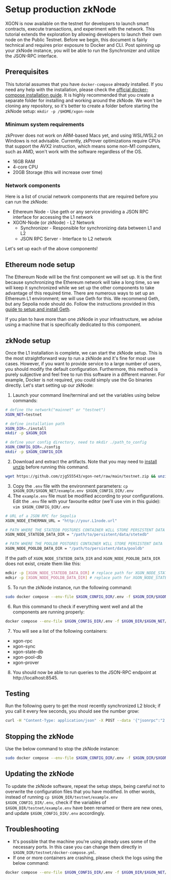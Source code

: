 # Setup production zkNode
XGON is now available on the testnet for developers to launch smart contracts, execute transactions, and experiment with the network. This tutorial extends the exploration by allowing developers to launch their own node on the Public Testnet.
Before we begin, this document is fairly technical and requires prior exposure to Docker and CLI. Post spinning up your zkNode instance, you will be able to run the Synchronizer and utilize the JSON-RPC interface.

## Prerequisites
This tutorial assumes that you have `docker-compose` already installed. If you need any help with the installation, please check the [official docker-compose installation guide](https://docs.docker.com/compose/install/ "official docker-compose installation guide").
It is highly recommended that you create a separate folder for installing and working around the zkNode. We won't be cloning any repository, so it's better to create a folder before starting the zkNode setup: 
`mkdir -p /$HOME/xgon-node`

### Minimum system requirements
<Tip title="CAUTION">zkProver does not work on ARM-based Macs yet, and using WSL/WSL2 on Windows is not advisable. Currently, zkProver optimizations require CPUs that support the AVX2 instruction, which means some non-M1 computers, such as AMD, won't work with the software regardless of the OS.</Tip> 
 
- 16GB RAM
- 4-core CPU
- 20GB Storage (this will increase over time) 

### Network components
Here is a list of crucial network components that are required before you can run the zkNode:
- Ethereum Node - Use geth or any service providing a JSON RPC interface for accessing the L1 network
- XGON-Node (or zkNode)  - L2 Network
  - Synchronizer - Responsible for synchronizing data between L1 and L2
  - JSON RPC Server - Interface to L2 network 

Let's set up each of the above components!

## Ethereum node setup
The Ethereum Node will be the first component we will set up. It is the first because synchronizing the Ethereum network will take a long time, so we will keep it synchronized while we set up the other components to take advantage of this required time.
There are numerous ways to set up an Ethereum L1 environment; we will use Geth for this. We recommend Geth, but any Sepolia node should do. Follow the instructions provided in this [guide to setup and install Geth](https://geth.ethereum.org/docs/getting-started/installing-geth "guide to setup and install Geth").

If you plan to have more than one zkNode in your infrastructure, we advise using a machine that is specifically dedicated to this component.

## zkNode setup
Once the L1 installation is complete, we can start the zkNode setup. This is the most straightforward way to run a zkNode and it's fine for most use cases. However, if you want to provide service to a large number of users, you should modify the default configuration.
Furthermore, this method is purely subjective and feel free to run this software in a different manner. For example, Docker is not required, you could simply use the Go binaries directly.
Let's start setting up our zkNode:

1. Launch your command line/terminal and set the variables using below commands:

```bash
# define the network("mainnet" or "testnet")
XGON_NET=testnet

# define installation path
XGON_DIR=./install
mkdir -p $XGON_DIR

# define your config directory, need to mkdir ./path_to_config
XGON_CONFIG_DIR=./config
mkdir -p $XGON_CONFIG_DIR
```

2. Download and extract the artifacts. Note that you may need to [install unzip](https://formulae.brew.sh/formula/unzip) before running this command.

```bash
wget https://github.com/zjg555543/xgon-net/raw/main/testnet.zip && unzip -o $XGON_NET.zip  -d $XGON_DIR && rm $XGON_NET.zip
```

3. Copy the `.env` file with the environment parameters: 
`cp $XGON_DIR/$XGON_NET/example.env $XGON_CONFIG_DIR/.env`
4. The `example.env` file must be modified according to your configurations. Edit the `.env` file with your favourite editor (we'll use vim in this guide): `vim $XGON_CONFIG_DIR/.env`

```bash
# URL of a JSON RPC for Sepolia
XGON_NODE_ETHERMAN_URL = "http://your.L1node.url"

# PATH WHERE THE STATEDB POSTGRES CONTAINER WILL STORE PERSISTENT DATA
XGON_NODE_STATEDB_DATA_DIR = "/path/to/persistent/data/stetedb"

# PATH WHERE THE POOLDB POSTGRES CONTAINER WILL STORE PERSISTENT DATA
XGON_NODE_POOLDB_DATA_DIR = "/path/to/persistent/data/pooldb"
```

If the path of `XGON_NODE_STATEDB_DATA_DIR` and `XGON_NODE_POOLDB_DATA_DIR` does not exist, create them like this:
```bash
mdkir -p [XGON_NODE_STATEDB_DATA_DIR] # replace path for XGON_NODE_STATEDB_DATA_DIR
mdkir -p [XGON_NODE_POOLDB_DATA_DIR] # replace path for XGON_NODE_STATEDB_DATA_DIR
```

5. To run the zkNode instance, run the following command:

```bash
sudo docker compose --env-file $XGON_CONFIG_DIR/.env -f $XGON_DIR/$XGON_NET/docker-compose.yml up -d
```

6. Run this command to check if everything went well and all the components are running properly:

```bash
docker compose --env-file $XGON_CONFIG_DIR/.env -f $XGON_DIR/$XGON_NET/docker-compose.yml ps
```

7. You will see a list of the following containers:
  - xgon-rpc
  - xgon-sync
  - xgon-state-db
  - xgon-pool-db
  - xgon-prover

8. You should now be able to run queries to the JSON-RPC endpoint at http://localhost:8545.

## Testing
Run the following query to get the most recently synchronized L2 block; if you call it every few seconds, you should see the number grow: 
```bash
curl -H "Content-Type: application/json" -X POST --data '{"jsonrpc":"2.0","method":"eth_blockNumber","params":[],"id":83}' http://localhost:8545
```

## Stopping the zkNode
Use the below command to stop the zkNode instance:
```bash
sudo docker compose --env-file $XGON_CONFIG_DIR/.env -f $XGON_DIR/$XGON_NET/docker-compose.yml down
```

## Updating the zkNode
To update the zkNode software, repeat the setup steps, being careful not to overwrite the configuration files that you have modified.
In other words, instead of running `cp $XGON_DIR/testnet/example.env $XGON_CONFIG_DIR/.env`, check if the variables of `$XGON_DIR/testnet/example.env` have been renamed or there are new ones, and update `$XGON_CONFIG_DIR/.env` accordingly.

## Troubleshooting
- It's possible that the machine you're using already uses some of the necessary ports. In this case you can change them directly in `$XGON_DIR/testnet/docker-compose.yml`.
- If one or more containers are crashing, please check the logs using the below command:

```bash
docker compose --env-file $XGON_CONFIG_DIR/.env -f $XGON_DIR/$XGON_NET/docker-compose.yml logs <cointainer_name>
```
